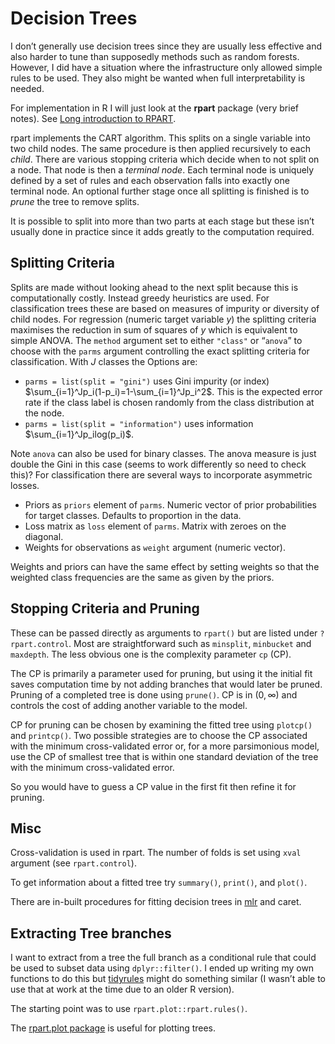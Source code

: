 # Decision Trees

I don't generally use decision trees since they are usually less effective and also harder to tune than supposedly methods such as random forests. However, I did have a situation where the infrastructure only allowed simple rules to be used. They also might be wanted when full interpretability is needed.

For implementation in R I will just look at the __rpart__ package (very brief notes). See [Long introduction to RPART](https://cran.r-project.org/web/packages/rpart/vignettes/longintro.pdf).

rpart implements the CART algorithm. This splits on a single variable into two child nodes. The same procedure is then applied recursively to each _child_. There are various stopping criteria which decide when to not split on a node. That node is then a _terminal node_. Each terminal node is uniquely defined by a set of rules and each observation falls into exactly one terminal node. An optional further stage once all splitting is finished is to _prune_ the tree to remove splits.

It is possible to split into more than two parts at each stage but these isn't usually done in practice since it adds greatly to the computation required.

## Splitting Criteria

Splits are made without looking ahead to the next split because this is computationally costly. Instead greedy heuristics are used. For classification trees these are based on measures of impurity or diversity of child nodes. For regression (numeric target variable $y$) the splitting criteria maximises the reduction in sum of squares of $y$ which is equivalent to simple ANOVA. The `method` argument set to either `"class"` or "`anova`" to choose with the `parms` argument controlling the exact splitting criteria for classification. With $J$ classes the Options are:

* `parms = list(split = "gini")` uses Gini impurity (or index) $\sum_{i=1}^Jp_i(1-p_i)=1-\sum_{i=1}^Jp_i^2$. This is the expected error rate if the class label is chosen randomly from the class distribution at the node.
* `parms = list(split = "information")` uses information $\sum_{i=1}^Jp_ilog(p_i)$.

Note `anova` can also be used for binary classes. The anova measure is just double the Gini in this case (seems to work differently so need to check this)?
For classification there are several ways to incorporate asymmetric losses.

* Priors as `priors` element of `parms`. Numeric vector of prior probabilities for target classes. Defaults to proportion in the data.
* Loss matrix as `loss` element of `parms`. Matrix with zeroes on the diagonal.
* Weights for observations as `weight` argument (numeric vector). 

Weights and priors can have the same effect by setting weights so that the weighted class frequencies are the same as given by the priors.  
 
## Stopping Criteria and Pruning

These can be passed directly as arguments to `rpart()` but are listed under `?rpart.control`. Most are straightforward such as `minsplit`, `minbucket` and `maxdepth`. The less obvious one is the complexity parameter `cp` (CP).

The CP is primarily a parameter used for pruning, but using it the initial fit saves computation time by not adding branches that would later be pruned. Pruning of a completed tree is done using `prune()`. CP is in $(0, \infty)$ and controls the cost of adding another variable to the model. 

CP for pruning can be chosen by examining the fitted tree using `plotcp()` and `printcp()`. Two possible strategies are to choose the CP associated with the minimum cross-validated error or, for a more parsimonious model, use the CP of smallest tree that is within one standard deviation of the tree with the minimum cross-validated error. 

So you would have to guess a CP value in the first fit then refine it for pruning.

## Misc

Cross-validation is used in rpart. The number of folds is set using `xval` argument (see `rpart.control`).

To get information about a fitted tree try `summary()`, `print()`, and `plot()`.

There are in-built procedures for fitting decision trees in [mlr](https://mlr3.mlr-org.com/) and caret.

## Extracting Tree branches

I want to extract from a tree the full branch as a conditional rule that could be used to subset data using `dplyr::filter()`. I ended up writing my own functions to do this but [tidyrules](https://github.com/talegari/tidyrules/) might do something similar (I wasn't able to use that at work at the time due to an older R version).

The starting point was to use `rpart.plot::rpart.rules()`.

The [rpart.plot package](http://www.milbo.org/doc/prp.pdf) is useful for plotting trees.
